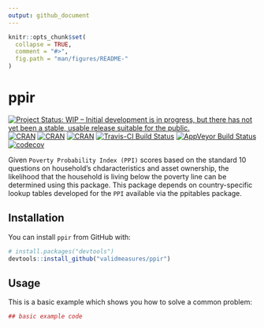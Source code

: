 ```yaml
---
output: github_document
---
```


<!-- README.md is generated from README.Rmd. Please edit that file -->

```r
knitr::opts_chunk$set(
  collapse = TRUE,
  comment = "#>",
  fig.path = "man/figures/README-"
)
```

# ppir
[![Project Status: WIP – Initial development is in progress, but there has not yet been a stable, usable release suitable for the public.](http://www.repostatus.org/badges/latest/wip.svg)](http://www.repostatus.org/#wip)
[![CRAN](https://img.shields.io/cran/v/ppir.svg)](https://CRAN.R-project.org/package=ppir)
[![CRAN](https://img.shields.io/cran/l/ppir.svg)](https://github.com/validmeasures/ppir/blob/master/LICENSE.md)
[![CRAN](http://cranlogs.r-pkg.org/badges/ppir)](https://CRAN.R-project.org/package=ppir)
[![Travis-CI Build Status](https://travis-ci.org/validmeasures/ppir.svg?branch=master)](https://travis-ci.org/validmeasures/ppir)
[![AppVeyor Build Status](https://ci.appveyor.com/api/projects/status/github/validmeasures/ppir?branch=master&svg=true)](https://ci.appveyor.com/project/validmeasures/ppir)
[![codecov](https://codecov.io/gh/validmeasures/ppir/branch/master/graph/badge.svg)](https://codecov.io/gh/validmeasures/ppir)

Given `Poverty Probability Index (PPI)` scores based on the standard 10 questions on household’s chdaracteristics and asset ownership, the likelihood that the household is living below the poverty line can be determined using this package. This package depends on country-specific lookup tables developed for the `PPI` available via the ppitables package.

## Installation

You can install `ppir` from GitHub with:

```r
# install.packages("devtools")
devtools::install_github("validmeasures/ppir")
```

## Usage

This is a basic example which shows you how to solve a common problem:

```r
## basic example code
```
